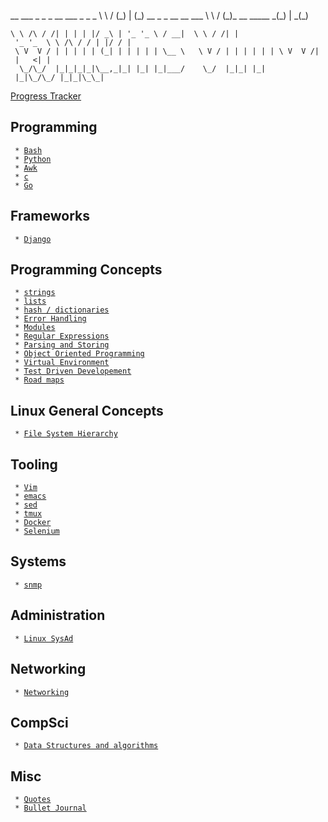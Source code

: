 __        ___ _ _ _                      __     ___                   _ _    _
\ \      / (_) | (_) __ _ _ __ __   ___  \ \   / (_)_ __ _____      _(_) | _(_)
 \ \ /\ / /| | | | |/ _\ | '_ '_ \ / __|  \ \ / /| | '_ '_  \ \ /\ / / | |/ / |
  \ V  V / | | | | | (_| | | | | | \__ \   \ V / | | | | | | \ V  V /| |   <| |
   \_/\_/  |_|_|_|_|\__,_|_| |_| |_|___/    \_/  |_|_| |_| |_|\_/\_/ |_|_|\_\_|

[[ptracker|Progress Tracker]]

== Programming ==
  * [[Bash]]
  * [[Python]]
  * [[Awk]]
  * [[c]]
  * [[Go]]

== Frameworks ==
  * [[Django]]

== Programming Concepts ==
  * [[programmingConcepts/strings|strings]]
  * [[programmingConcepts/lists|lists]]
  * [[programmingConcepts/hash-dict|hash / dictionaries]]
  * [[programmingConcepts/Error_handling|Error Handling]]
  * [[programmingConcepts/Modules|Modules]]
  * [[programmingConcepts/re|Regular Expressions]]
  * [[programmingConcepts/parsing-storing|Parsing and Storing]]
  * [[programmingConcepts/oop|Object Oriented Programming]]
  * [[programmingConcepts/virtual_environment|Virtual Environment]]
  * [[programmingConcepts/TDD|Test Driven Developement]]
  * [[programmingConcepts/roadmaps|Road maps]]

== Linux General Concepts ==
  * [[linuxGeneralConcepts/fhs|File System Hierarchy]]

== Tooling ==
  * [[Vim]]
  * [[emacs]]
  * [[sed]]
  * [[Tmux|tmux]]
  * [[Docker]]
  * [[Selenium]]

== Systems ==
  * [[snmp]]

== Administration ==
  * [[Linux SysAd]]

== Networking ==
  * [[Networking]]

== CompSci ==
  * [[Data Structures and algorithms]]

== Misc ==
  * [[Quotes]]
  * [[bujo|Bullet Journal]]
